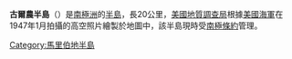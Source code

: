 {{coord|74|22|S|110|35|W|source:GNIS|display=title}}

'''古爾農半島'''（{{lang-en|Gurnon Peninsula}}）是[[南極洲|南極洲]]的[[半島|半島]]，長20公里，[[美國地質調查局|美國地質調查局]]根據[[美國海軍|美國海軍]]在1947年1月拍攝的高空照片繪製於地圖中，該半島現時受[[南極條約|南極條約]]管理。

{{DEFAULTSORT:Gurnon Peninsula}}
[[Category:馬里伯地半島|Category:馬里伯地半島]]


{{MarieByrdLand-geo-stub}}